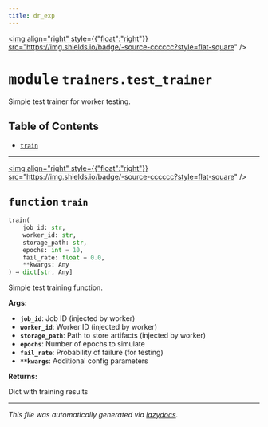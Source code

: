 ```yaml
---
title: dr_exp
---
```


<a href="https://github.com/drothermel/%24%7BREPO%7D/blob/main/src/dr_exp/trainers/test_trainer.py"><img align="right" style={{"float":"right"}} src="https://img.shields.io/badge/-source-cccccc?style=flat-square" /></a>

# <kbd>module</kbd> `trainers.test_trainer`
Simple test trainer for worker testing.


## Table of Contents
- [`train`](./dr_exp.trainers.test_trainer#function-train)



---

<a href="https://github.com/drothermel/%24%7BREPO%7D/blob/main/src/dr_exp/trainers/test_trainer.py#L11"><img align="right" style={{"float":"right"}} src="https://img.shields.io/badge/-source-cccccc?style=flat-square" /></a>

## <kbd>function</kbd> `train`

```python
train(
    job_id: str,
    worker_id: str,
    storage_path: str,
    epochs: int = 10,
    fail_rate: float = 0.0,
    **kwargs: Any
) → dict[str, Any]
```

Simple test training function.


**Args:**

- <b>`job_id`</b>: Job ID (injected by worker)
- <b>`worker_id`</b>: Worker ID (injected by worker)
- <b>`storage_path`</b>: Path to store artifacts (injected by worker)
- <b>`epochs`</b>: Number of epochs to simulate
- <b>`fail_rate`</b>: Probability of failure (for testing)
- <b>`**kwargs`</b>: Additional config parameters


**Returns:**

Dict with training results





---

_This file was automatically generated via [lazydocs](https://github.com/ml-tooling/lazydocs)._
